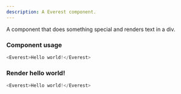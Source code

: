 ```yaml
---
description: A Everest component.
---
```



A component that does something special and renders text in a div.

### Component usage
```js
<Everest>Hello world!</Everest>
```

### Render hello world!

```js live
<Everest>Hello world!</Everest>
```
